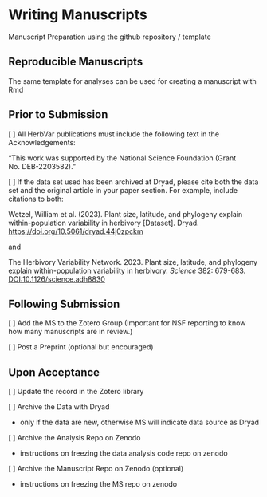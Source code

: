 # Writing Manuscripts

Manuscript Preparation using the github repository / template

## Reproducible Manuscripts

The same template for analyses can be used for creating a manuscript with Rmd



## Prior to Submission

[ ] All HerbVar publications must include the following text in the Acknowledgements:

"This work was supported by the National Science Foundation (Grant No. DEB-2203582)."



[ ] If the data set used has been archived at Dryad, please cite both the data set and the original article in your paper section. For example, include citations to both: 

Wetzel, William et al. (2023). Plant size, latitude, and phylogeny explain within-population variability in herbivory [Dataset]. Dryad. [https://doi.org/10.5061/dryad.44j0zpckm](https://doi.org/10.5061/dryad.44j0zpckm)

and 

The Herbivory Variability Network. 2023. Plant size, latitude, and phylogeny explain within-population variability in herbivory. _Science_ 382: 679-683. [DOI:10.1126/science.adh8830](DOI:10.1126/science.adh8830)

## Following Submission

[ ] Add the MS to the Zotero Group (Important for NSF reporting to know how many manuscripts are in review.)

[ ] Post a Preprint (optional but encouraged)

## Upon Acceptance

[ ] Update the record in the Zotero library

[ ] Archive the Data with Dryad 

  - only if the data are new, otherwise MS will indicate data source as Dryad

[ ] Archive the Analysis Repo on Zenodo 

  - instructions on freezing the data analysis code repo on zenodo

[ ] Archive the Manuscript Repo on Zenodo (optional)

  - instructions on freezing the MS repo on zenodo




